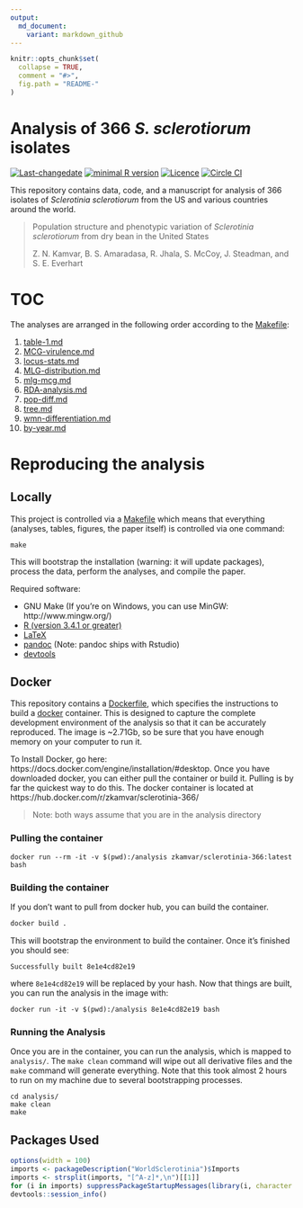 ```yaml
---
output:
  md_document:
    variant: markdown_github
---
```


<!-- README.md is generated from README.Rmd. Please edit that file -->

```r
knitr::opts_chunk$set(
  collapse = TRUE,
  comment = "#>",
  fig.path = "README-"
)
```

# Analysis of 366 *S. sclerotiorum* isolates

[![Last-changedate](https://img.shields.io/badge/last%20change-`r gsub('-', '--', Sys.Date())`-brightgreen.svg)](https://github.com/everhartlab/sclerotinia-366/commits/master) [![minimal R version](https://img.shields.io/badge/R%3E%3D-3.4.1-brightgreen.svg)](https://cran.r-project.org/) [![Licence](https://img.shields.io/github/license/mashape/apistatus.svg)](http://choosealicense.com/licenses/mit/)  [![Circle CI](https://circleci.com/gh/everhartlab/sclerotinia-366.svg?style=shield&circle-token=:circle-token)](https://circleci.com/gh/everhartlab/sclerotinia-366)

This repository contains data, code, and a manuscript for analysis of 366 isolates of *Sclerotinia sclerotiorum* from the US and various countries around the world. 

> Population structure and phenotypic variation of *Sclerotinia sclerotiorum*
> from dry bean in the United States
>
> Z. N. Kamvar, B. S. Amaradasa, R. Jhala, S. McCoy, J. Steadman, and S. E. Everhart

# TOC

The analyses are arranged in the following order according to the [Makefile]:

 1. [table-1.md]
 1. [MCG-virulence.md]
 1. [locus-stats.md]
 1. [MLG-distribution.md]
 1. [mlg-mcg.md]
 1. [RDA-analysis.md]
 1. [pop-diff.md]
 1. [tree.md]
 1. [wmn-differentiation.md]
 1. [by-year.md]

# Reproducing the analysis

## Locally

This project is controlled via a [Makefile] which means that everything (analyses, tables, figures, the paper itself) is controlled via one command:

```
make
```

This will bootstrap the installation (warning: it will update packages),
process the data, perform the analyses, and compile the paper. 

Required software:

 - GNU Make (If you're on Windows, you can use MinGW: http://www.mingw.org/)
 - [R (version 3.4.1 or greater)](https://r-project.org)
 - [LaTeX](https://www.latex-project.org/get)
 - [pandoc](http://pandoc.org/) (Note: pandoc ships with Rstudio)
 - [devtools](https://github.com/hadley/devtools#readme)


## Docker

This repository contains a [Dockerfile](Dockerfile), which specifies the
instructions to build a [docker](https://www.docker.com/) container. This is
designed to capture the complete development environment of the analysis so
that it can be accurately reproduced. The image is ~2.71Gb, so be sure that you
have enough memory on your computer to run it. 

To Install Docker, go here: https://docs.docker.com/engine/installation/#desktop. Once you have downloaded docker, you can either pull the container or build it. Pulling is by far the quickest way to do this.
The docker container is located at https://hub.docker.com/r/zkamvar/sclerotinia-366/ 

> Note: both ways assume that you are in the analysis directory

### Pulling the container

```
docker run --rm -it -v $(pwd):/analysis zkamvar/sclerotinia-366:latest bash
```

### Building the container

If you don't want to pull from docker hub, you can build the container.

```sh
docker build .
```

This will bootstrap the environment to build the container. Once it's finished
you should see: 

```
Successfully built 8e1e4cd82e19
```

where `8e1e4cd82e19` will be replaced by your hash. Now that things are built,
you can run the analysis in the image with:

```
docker run -it -v $(pwd):/analysis 8e1e4cd82e19 bash
```

### Running the Analysis

Once you are in the container, you can run the analysis, which is mapped to
`analysis/`. The `make clean` command will wipe out all derivative files and
the `make` command will generate everything. Note that this took almost 2 hours
to run on my machine due to several bootstrapping processes. 

```
cd analysis/
make clean
make
```


[Makefile]: Makefile
[table-1.md]: results/table-1.md
[MCG-virulence.md]: results/MCG-virulence.md
[locus-stats.md]: results/locus-stats.md
[MLG-distribution.md]: results/MLG-distribution.md
[mlg-mcg.md]: results/mlg-mcg.md
[RDA-analysis.md]: results/RDA-analysis.md
[pop-diff.md]: results/pop-diff.md
[tree.md]: results/tree.md
[wmn-differentiation.md]: results/wmn-differentiation.md
[by-year.md]: results/by-year.md

## Packages Used

```r
options(width = 100)
imports <- packageDescription("WorldSclerotinia")$Imports
imports <- strsplit(imports, "[^A-z]*,\n")[[1]]
for (i in imports) suppressPackageStartupMessages(library(i, character.only = TRUE))
devtools::session_info()
```
